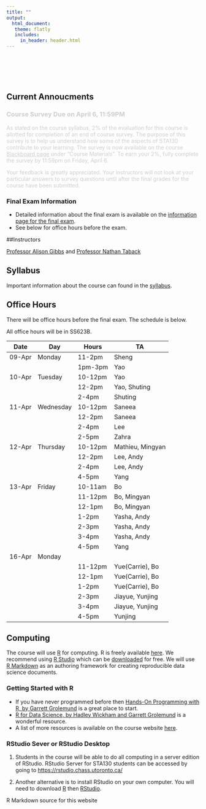 ```yaml
---
title: ""
output: 
  html_document:
   theme: flatly
   includes:
     in_header: header.html
---
```


<br/>
<br/>
<br/>
<br/>

## Current Annoucments 

<div style = "opacity: 0.2">
### Course Survey Due on April 6, 11:59PM 

As stated on the course syllabus, 2% of the evaluation for this course is allotted for completion of an end of course survey.  The purpose of this survey is to help us understand how some of the aspects of STA130 contribute to your learning. 
The survey is now available on the course [Blackboard page](https://portal.utoronto.ca) under “Course Materials”.  To earn your 2%, fully complete the survey by 11:59pm on Friday, April 6. 

Your feedback is greatly appreciated.  Your instructors will not look at your particular answers to survey questions until after the final grades for the course have been submitted. 
</div>

### Final Exam Information

- Detailed information about the final exam is available on the [information page for the final exam](finalexam.html).  
- See below for office hours before the exam.


##Instructors

[Professor Alison Gibbs](http://utstat.toronto.edu/~alisong/) and [Professor Nathan Taback](http://utstat.toronto.edu/~nathan/)

## Syllabus

Important information about the course can found in the [syllabus](STA130syllabus2018S.html). 

## Office Hours

There will be office hours before the final exam.  The schedule is below.

All office hours will be in SS623B.

| Date   | Day       | Hours   | TA               |
|--------|-----------|---------|------------------|
| 09-Apr | Monday    | 11-2pm  | Sheng            |
|        |           | 1pm-3pm | Yao              |
| 10-Apr | Tuesday   | 10-12pm | Yao              |
|        |           | 12-2pm  | Yao, Shuting     |
|        |           | 2-4pm   | Shuting          |
| 11-Apr | Wednesday | 10-12pm | Saneea           |
|        |           | 12-2pm  | Saneea           |
|        |           | 2-4pm   | Lee              |
|        |           | 2-5pm   | Zahra            |
| 12-Apr | Thursday  | 10-12pm | Mathieu, Mingyan |
|        |           | 12-2pm  | Lee, Andy        |
|        |           | 2-4pm   | Lee, Andy        |
|        |           | 4-5pm   | Yang             |
| 13-Apr | Friday    | 10-11am | Bo               |
|        |           | 11-12pm | Bo, Mingyan      |
|        |           | 12-1pm  | Bo, Mingyan      |
|        |           | 1-2pm   | Yasha, Andy      |
|        |           | 2-3pm   | Yasha, Andy      |
|        |           | 3-4pm   | Yasha, Andy      |
|        |           | 4-5pm   | Yang             |
| 16-Apr | Monday    |         |                  |
|        |           | 11-12pm | Yue(Carrie), Bo  |
|        |           | 12-1pm  | Yue(Carrie), Bo  |
|        |           | 1-2pm   | Yue(Carrie), Bo  |
|        |           | 2-3pm   | Jiayue, Yunjing  |
|        |           | 3-4pm   | Jiayue, Yunjing  |
|        |           | 4-5pm   | Yunjing          |

## Computing

The course will use [R](https://www.r-project.org) for computing. R is freely available [here](http://cran.utstat.utoronto.ca). We recommend using [R Studio](https://www.rstudio.com) which can be [downloaded](http://cran.utstat.utoronto.ca) for free.  We will use [R Markdown](http://rmarkdown.rstudio.com) as an authoring framework for creating reproducible data science documents.

### Getting Started with R

- If you have never programmed before then [Hands-On Programming with R, by Garrett Grolemund](https://d1b10bmlvqabco.cloudfront.net/attach/ighbo26t3ua52t/igp9099yy4v10/igz7vp4w5su9/OReilly_HandsOn_Programming_with_R_2014.pdf) is a great place to start.
- [R for Data Science, by Hadley Wickham and Garrett Grolemund](http://r4ds.had.co.nz) is a wonderful resource. 
- A list of more resources is available on the course website [here](R_resources.html).

### RStudio Sever or RStudio Desktop

1. Students in the course will be able to do all computing in a server edition of RStudio.  RStudio Server for STA130 students can be accessed by going to <https://rstudio.chass.utoronto.ca/>

2. Another alternative is to install RStudio on your own computer.  You will need to download [R](http://cran.utstat.utoronto.ca) then [RStudio](https://www.rstudio.com/products/rstudio/download/#download). 




R Markdown source for this website <a href="https://github.com/ntaback/UofT_STA130">
<i class="fa fa-github fa-2x" aria-hidden="true"></i>
</a>
